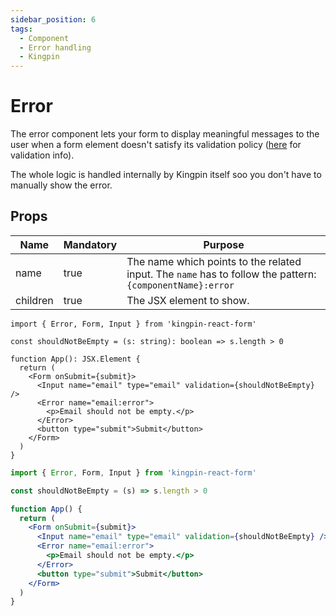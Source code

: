```yaml
---
sidebar_position: 6
tags:
  - Component
  - Error handling
  - Kingpin
---
```



# Error

The error component lets your form to display meaningful messages to the user
when a form element doesn't satisfy its validation policy ([here](../validation) for validation info).

The whole logic is handled internally by Kingpin itself soo you don't have to manually show the error.

## Props

| Name     | Mandatory | Purpose                                                                                                   |
| -------- | --------- | --------------------------------------------------------------------------------------------------------- |
| name     | true      | The name which points to the related input. The `name` has to follow the pattern: `{componentName}:error` |
| children | true      | The JSX element to show.                                                                                  |

<Tabs>
<TabItem value="typescript" label="Typescript">

```tsx
import { Error, Form, Input } from 'kingpin-react-form'

const shouldNotBeEmpty = (s: string): boolean => s.length > 0

function App(): JSX.Element {
  return (
    <Form onSubmit={submit}>
      <Input name="email" type="email" validation={shouldNotBeEmpty} />
      <Error name="email:error">
        <p>Email should not be empty.</p>
      </Error>
      <button type="submit">Submit</button>
    </Form>
  )
}
```

</TabItem>
<TabItem value="javascript" label="Javascript">

```jsx
import { Error, Form, Input } from 'kingpin-react-form'

const shouldNotBeEmpty = (s) => s.length > 0

function App() {
  return (
    <Form onSubmit={submit}>
      <Input name="email" type="email" validation={shouldNotBeEmpty} />
      <Error name="email:error">
        <p>Email should not be empty.</p>
      </Error>
      <button type="submit">Submit</button>
    </Form>
  )
}
```

</TabItem>
</Tabs>
